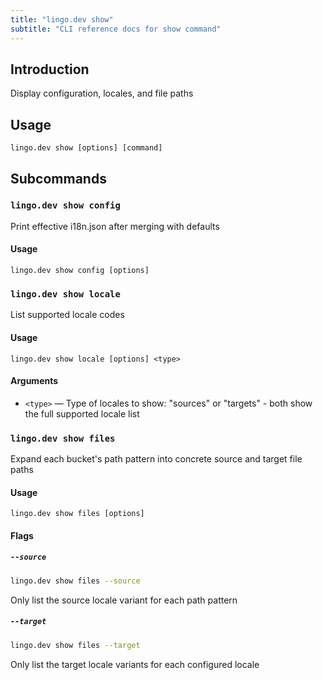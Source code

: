 ```yaml
---
title: "lingo.dev show"
subtitle: "CLI reference docs for show command"
---
```


## Introduction

Display configuration, locales, and file paths

## Usage

`lingo.dev show [options] [command]`

## Subcommands

### `lingo.dev show config`

Print effective i18n.json after merging with defaults

#### Usage

`lingo.dev show config [options]`

### `lingo.dev show locale`

List supported locale codes

#### Usage

`lingo.dev show locale [options] <type>`

#### Arguments

- `<type>` — Type of locales to show: "sources" or "targets" - both show the full supported locale list

### `lingo.dev show files`

Expand each bucket's path pattern into concrete source and target file paths

#### Usage

`lingo.dev show files [options]`

#### Flags

##### `--source`

```bash
lingo.dev show files --source
```

Only list the source locale variant for each path pattern

##### `--target`

```bash
lingo.dev show files --target
```

Only list the target locale variants for each configured locale
